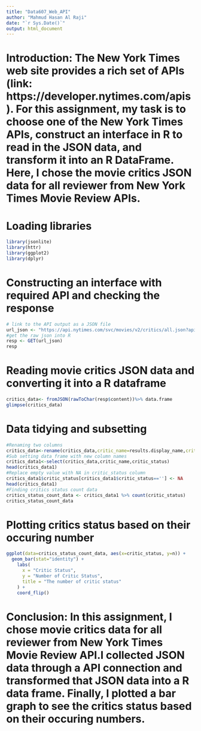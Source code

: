 ---
title: "Data607_Web_API"
author: "Mahmud Hasan Al Raji"
date: "`r Sys.Date()`"
output: html_document
---

# Introduction: The New York Times web site provides a rich set of APIs (link: https://developer.nytimes.com/apis). For this assignment, my task is to choose one of the New York Times APIs, construct an interface in R to read in the JSON data, and transform it into an R DataFrame. Here, I chose the movie critics JSON data for all reviewer from New York Times Movie Review APIs.


# Loading libraries 
```{r }
library(jsonlite)
library(httr)
library(ggplot2)
library(dplyr)

```

# Constructing an interface with required API and checking the response 
```{r }
# link to the API output as a JSON file
url_json <- "https://api.nytimes.com/svc/movies/v2/critics/all.json?api-key=VAhjWqxLrMQTPsvIOYxaH7gFuKWE79en"
#get the raw json into R
resp <- GET(url_json)
resp
```

# Reading movie critics JSON data and converting it into a R dataframe
```{r }
critics_data<- fromJSON(rawToChar(resp$content))%>% data.frame
glimpse(critics_data)
```

# Data tidying and subsetting 
```{r }
#Renaming two columns
critics_data<-rename(critics_data,critic_name=results.display_name,critic_status=results.status)
#Sub setting data frame with new column names
critics_data1<-select(critics_data,critic_name,critic_status)
head(critics_data1)
#Replace empty value with NA in critic_status column
critics_data1$critic_status[critics_data1$critic_status==''] <- NA
head(critics_data1)
#Finding critics status count data
critics_status_count_data <- critics_data1 %>% count(critic_status)
critics_status_count_data
```

# Plotting critics status based on their occuring number
```{r}
ggplot(data=critics_status_count_data, aes(x=critic_status, y=n)) +
  geom_bar(stat="identity") + 
    labs(
      x = "Critic Status",
      y = "Number of Critic Status",
      title = "The number of critic status"
    ) + 
    coord_flip()
```

# Conclusion: In this assignment, I chose movie critics data for all reviewer from New York Times Movie Review API.I collected JSON data through a API connection and transformed that JSON data into a R data frame. Finally, I plotted a bar graph to see the critics status based on their occuring numbers.

